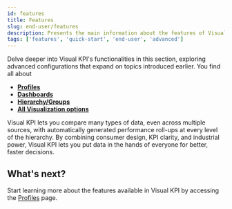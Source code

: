 ```yaml
---
id: features
title: Features
slug: end-user/features
description: Presents the main information about the features of Visual KPIs software for an end user.
tags: ['features', 'quick-start', 'end-user', 'advanced']
---
```


Delve deeper into Visual KPI's functionalities in this section, exploring advanced configurations that expand on topics introduced earlier. You find all about

- [**Profiles**](/docs/end-user/features/profiles)
- [**Dashboards**](/docs/end-user/features/dashboards)
- [**Hierarchy/Groups**](/docs/end-user/features/groups)
- [**All Visualization options**](/docs/end-user/features/visualizations/overview)

Visual KPI lets you compare many types of data, even across multiple sources, with automatically generated performance roll-ups at every level of the hierarchy. By combining consumer design, KPI clarity, and industrial power, Visual KPI lets you put data in the hands of everyone for better, faster decisions.

## What's next?

Start learning more about the features available in Visual KPI by accessing the  [Profiles](/docs/end-user/features/profiles) page.